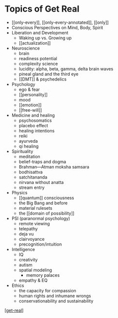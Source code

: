 # Topics of Get Real

- [[only-every]], [[only-every-annotated]], [[only]]
- Conscious Perspectives on Mind, Body, Spirit
- Liberation and Development
  - Waking up vs. Growing up
  - [[actualization]]
- Neuroscience
  - brain
  - readiness potential
  - complexity science
  - lucidity: alpha, beta, gamma, delta brain waves
  - pineal gland and the third eye
  - [[DMT]] & psychedelics
- Psychology
  - ego & fear
  - [[personality]]
  - mood
  - [[emotion]]
  - [[free-will]]
- Medicine and healing
  - psychosomatics
  - placebo effect
  - healing intentions
  - reiki
  - ayurveda
  - qi healing
- Spirituality
  - meditation
  - belief-traps and dogma
  - Brahman—Atman moksha samsara
  - bodhisattva
  - satchitananda
  - nirvana without anatta
  - stream entry
- Physics
  - [[quantum]] consciousness
  - the Big Bang and before
  - material rulesets
  - the [[domain of possibility]]
- PSI (paranormal psychology)
  - remote viewing
  - telepathy
  - deja vu
  - clairvoyance
  - precognition/intuition
- Intelligence
  - IQ
  - creativity
  - autism
  - spatial modeling
    - memory palaces
  - empathy & EQ
- Ethics
  - the capacity for compassion
  - human rights and inhumane wrongs
  - conservationability and sustainability

[[get-real]]

[//begin]: # "Autogenerated link references for markdown compatibility"
[get-real]: ../get-real "Get-Real"
[//end]: # "Autogenerated link references"
